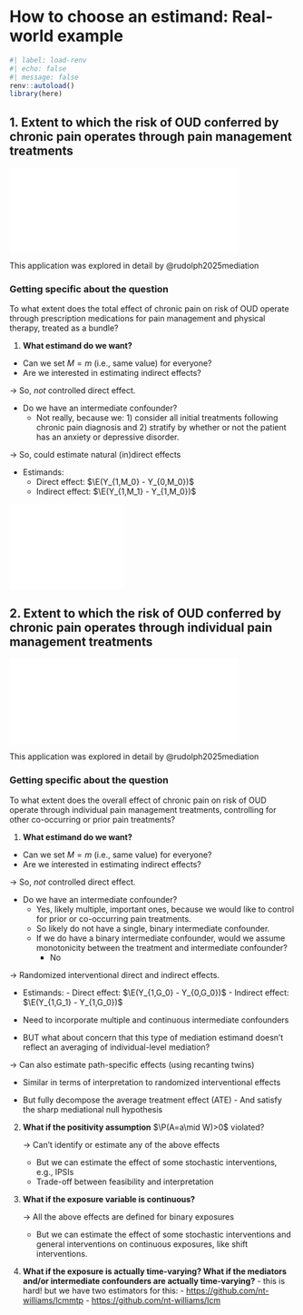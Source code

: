 # How to choose an estimand: Real-world example {#estimandirl}

```r
#| label: load-renv
#| echo: false
#| message: false
renv::autoload()
library(here)
```

## 1. Extent to which the risk of OUD conferred by chronic pain operates through pain management treatments

![](../img/topdag.pdf){width="80%"}

This application was explored in detail by @rudolph2025mediation

### Getting specific about the question

To what extent does the total effect of chronic pain on risk of OUD operate through prescription medications for pain management and physical therapy, treated as a bundle?

1.  **What estimand do we want?**

-   Can we set $M=m$ (i.e., same value) for everyone?
-   Are we interested in estimating indirect effects?

$\rightarrow$ So, *not* controlled direct effect.

-   Do we have an intermediate confounder?
    -   Not really, because we: 1) consider all initial treatments following chronic pain diagnosis and 2) stratify by whether or not the patient has an anxiety or depressive disorder.

$\rightarrow$ So, could estimate natural (in)direct effects

-   Estimands:
    -   Direct effect: $\E(Y_{1,M_0} - Y_{0,M_0})$
    -   Indirect effect: $\E(Y_{1,M_1} - Y_{1,M_0})$

![](../img/all_mediators_icd.pdf){width="40%"}


## 2. Extent to which the risk of OUD conferred by chronic pain operates through individual pain management treatments

![](../img/bottomdag.pdf){width="80%"}


This application was explored in detail by @rudolph2025mediation

### Getting specific about the question

To what extent does the overall effect of chronic pain on risk of OUD operate through individual pain management treatments, controlling for other co-occurring or prior pain treatments?

1.  **What estimand do we want?**

-   Can we set $M=m$ (i.e., same value) for everyone?
-   Are we interested in estimating indirect effects?

$\rightarrow$ So, *not* controlled direct effect.

-   Do we have an intermediate confounder?
    -   Yes, likely multiple, important ones, because we would like to control for prior or co-occurring pain treatments.
    -   So likely do not have a single, binary intermediate confounder.
    -   If we do have a binary intermediate confounder, would we assume monotonicity between the treatment and intermediate confounder?
        -   No

$\rightarrow$ Randomized interventional direct and indirect effects.

-   Estimands: - Direct effect: $\E(Y_{1,G_0} - Y_{0,G_0})$ - Indirect effect: $\E(Y_{1,G_1} - Y_{1,G_0})$

-   Need to incorporate multiple and continuous intermediate confounders

-   BUT what about concern that this type of mediation estimand doesn't reflect an averaging of individual-level mediation?

$\rightarrow$ Can also estimate path-specific effects (using recanting twins)

-   Similar in terms of interpretation to randomized interventional effects

-   But fully decompose the average treatment effect (ATE) - And satisfy the sharp mediational null hypothesis

2.  **What if the positivity assumption** $\P(A=a\mid W)>0$ violated?

    $\rightarrow$ Can't identify or estimate any of the above effects

    -   But we can estimate the effect of some stochastic interventions, e.g., IPSIs
    -   Trade-off between feasibility and interpretation

3.  **What if the exposure variable is continuous?**

    $\rightarrow$ All the above effects are defined for binary exposures

    -   But we can estimate the effect of some stochastic interventions and general interventions on continuous exposures, like shift interventions.

4.  **What if the exposure is actually time-varying? What if the mediators and/or intermediate confounders are actually time-varying?**
        -   this is hard! but we have two estimators for this:
            -   <https://github.com/nt-williams/lcmmtp>
            -   <https://github.com/nt-williams/lcm>
